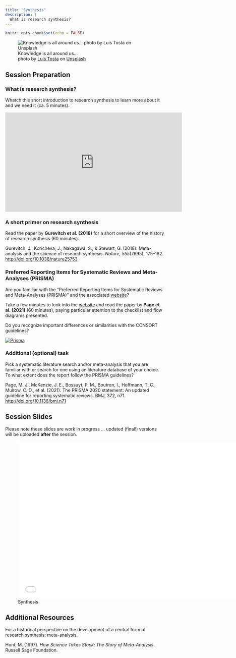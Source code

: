 ```yaml
---
title: "Synthesis"
description: |
  What is research synthesis?
---
```


```r
knitr::opts_chunk$set(echo = FALSE)
```

![Knowledge is all around us... <br> <span>photo by <a href="https://unsplash.com/@luis_tosta?utm_source=unsplash&amp;utm_medium=referral&amp;utm_content=creditCopyText">Luis Tosta</a> on <a href="https://unsplash.com/s/photos/library?utm_source=unsplash&amp;utm_medium=referral&amp;utm_content=creditCopyText">Unsplash</a></span>](photos/luis-tosta-COAbFWdOf5s-unsplash.jpg)

## Session Preparation 

### What is research synthesis?

Whatch this short introduction to research synthesis to learn more about it and we need it (ca. 5 minutes).

<iframe width="560" height="315" src="https://www.youtube.com/embed/nZR0xQmZVQg" frameborder="0" allow="accelerometer; autoplay; clipboard-write; encrypted-media; gyroscope; picture-in-picture; web-share" allowfullscreen></iframe>

### A short primer on research synthesis

Read the paper by **Gurevitch et al. (2018)** for a short overview of the history of research synthesis (60 minutes). 

Gurevitch, J., Koricheva, J., Nakagawa, S., & Stewart, G. (2018). Meta-analysis and the science of research synthesis. *Nature, 555*(7695), 175–182.  [http://doi.org/10.1038/nature25753](https://github.com/matarui/ebdm/raw/main/docs/literature/Gurevitch_2018_Nature.pdf)

### Preferred Reporting Items for Systematic Reviews and Meta-Analyses (PRISMA)

Are you familiar with the "Preferred Reporting Items for Systematic Reviews and Meta-Analyses (PRISMA)" and the associated [website](http://prisma-statement.org)?

Take a few minutes to look into the [website](http://prisma-statement.org/Default.aspx) and read the paper by **Page et al. (2021)** (60 minutes), paying particular attention to the checklist and flow diagrams presented. 

Do you recognize important differences or similarities with the CONSORT guidelines? 

[![Prisma](photos/prisma.png)](http://prisma-statement.org/)

### Additional (optional) task

Pick a systematic literature search and/or meta-analysis that you are familiar with or search for one using an literature database of your choice. To what extent does the report follow the PRISMA guidelines? 

Page, M. J., McKenzie, J. E., Bossuyt, P. M., Boutron, I., Hoffmann, T. C., Mulrow, C. D., et al. (2021). The PRISMA 2020 statement: An updated guideline for reporting systematic reviews. BMJ, 372, n71. [http://doi.org/10.1136/bmj.n71](https://github.com/matarui/ebdm/raw/main/docs/literature/Page_2021_BMJ.pdf)

## Session Slides

Please note these slides are work in progress ... updated (final!) versions will be uploaded **after** the session. 

![Synthesis](presentations/EBDM_session8.pdf){width=700px height=500px}

## Additional Resources

For a historical perspective on the development of a central form of research synthesis: meta-analysis. 

Hunt, M. (1997). *How Science Takes Stock: The Story of Meta-Analysis*. Russell Sage Foundation. 
